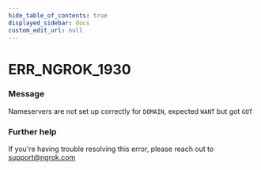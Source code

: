 ```yaml
---
hide_table_of_contents: true
displayed_sidebar: docs
custom_edit_url: null
---
```



# ERR_NGROK_1930

### Message
Nameservers are not set up correctly for `DOMAIN`, expected `WANT` but got `GOT`

### Further help
If you're having trouble resolving this error, please reach out to [support@ngrok.com](mailto:support@ngrok.com?subject=Help%20with%20ERR_NGROK_1930)


<ErrorDetails error='err_ngrok_1930' />

